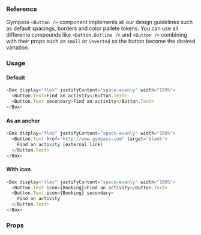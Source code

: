 ### Reference

Gympass `<Button />` component implements all our design guidelines such as default spacings, borders and color pallete tokens.
You can use all differente compounds like `<Button.Outline />` and `<Button />` combining with their props such as `small` or `inverted` so the button become the desired variation.

### Usage

#### Default

```javascript
<Box display="flex" justifyContent="space-evenly" width="100%">
  <Button.Text>Find an activity</Button.Text>
  <Button.Text secondary>Find an activity</Button.Text>
</Box>
```

#### As an anchor

```javascript
<Box display="flex" justifyContent="space-evenly" width="100%">
  <Button.Text href="http://www.gympass.com" target="blank">
    Find an activity (external link)
  </Button.Text>
</Box>
```

#### With icon

```javascript
<Box display="flex" justifyContent="space-evenly" width="100%">
  <Button.Text icon={Booking}>Find an activity</Button.Text>
  <Button.Text icon={Booking} secondary>
    Find an activity
  </Button.Text>
</Box>
```

### Props

<PropsTable component="Button" platform="web" />
